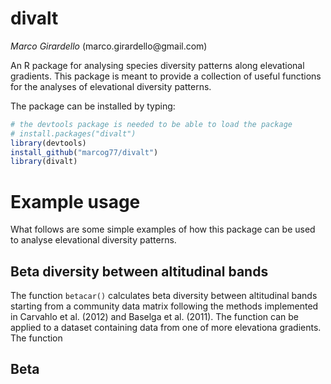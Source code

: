 # divalt
*Marco Girardello* (marco.girardello@gmail.com) 

An R package for analysing species diversity patterns along elevational gradients. This package is meant to provide a collection of useful functions for the analyses of elevational diversity patterns.

The package can be installed by typing:

```r
# the devtools package is needed to be able to load the package
# install.packages("divalt")
library(devtools)
install_github("marcog77/divalt")
library(divalt)
``` 
# Example usage
What follows are some simple examples of how this package can be used to analyse elevational diversity patterns.


## Beta diversity between altitudinal bands
The function `betacar()` calculates beta diversity between altitudinal bands starting from a community data matrix following the methods implemented in Carvahlo et al. (2012) and
Baselga et al. (2011). The function can be applied to a dataset containing data from one of more elevationa gradients. The function 


## Beta  

